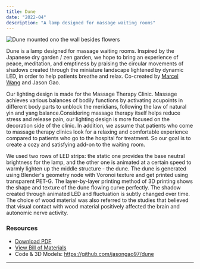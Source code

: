 ```yaml
---
title: Dune
date: "2022-04"
description: "A lamp designed for massage waiting rooms"
---
```


![Dune mounted ono the wall besides flowers](dune.jpg)

Dune is a lamp designed for massage waiting rooms. Inspired by the Japanese dry garden / zen garden, we hope to bring an experience of peace, meditation, and emptiness by praising the circular movements of shadows created through the miniature landscape lightened by dynamic LED, in order to help patients breathe and relax. Co-created by [Marcel Wang](https://yiranwang.art/) and Jason Gao.

Our lighting design is made for the Massage Therapy Clinic. Massage achieves various balances of bodily functions by activating acupoints in different body parts to unblock the meridians, following the law of natural yin and yang balance.Considering massage therapy itself helps reduce stress and release pain, our lighting design is more focused on the decoration side of the clinic. In addition, we assume that patients who come to massage therapy clinics look for a relaxing and comfortable experience compared to patients who go to the hospital for treatment. So our goal is to create a cozy and satisfying add-on to the waiting room.

We used two rows of LED strips: the static one provides the base neutral brightness for the lamp, and the other one is animated at a certain speed to warmly lighten up the middle structure - the dune. The dune is generated using Blender's geometry node with Voronoi texture and get printed using transparent PET-G. The layer-by-layer printing method of 3D printing shows the shape and texture of the dune flowing curve perfectly. The shadow created through animated LED and fluctuation is subtly changed over time. The choice of wood material was also referred to the studies that believed that visual contact with wood material positively affected the brain and autonomic nerve activity.

### Resources

- [Download PDF](./Dune.pdf)
- [View Bill of Materials](https://docs.google.com/spreadsheets/d/14_knVQdDCQbgbgffJhhdWRG21sqDkRrjMwO6SobgPtc/edit)
- Code & 3D Models: <https://github.com/jasongao97/dune>

---
